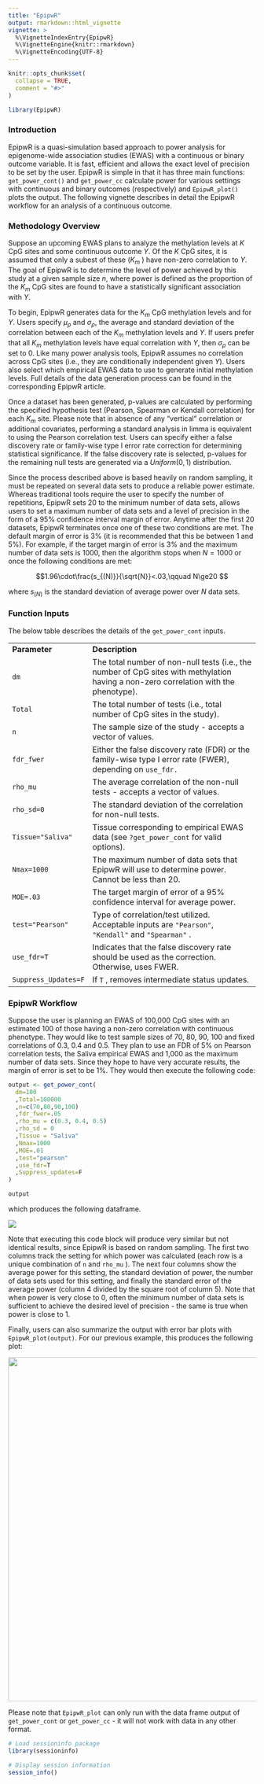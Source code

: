 ```yaml
---
title: "EpipwR"
output: rmarkdown::html_vignette
vignette: >
  %\VignetteIndexEntry{EpipwR}
  %\VignetteEngine{knitr::rmarkdown}
  %\VignetteEncoding{UTF-8}
---
```


```r
knitr::opts_chunk$set(
  collapse = TRUE,
  comment = "#>"
)
```

```r
library(EpipwR)
```

### Introduction

EpipwR is a quasi-simulation based approach to power analysis for epigenome-wide association studies (EWAS) with a continuous or binary outcome variable. It is fast, efficient and allows the exact level of precision to be set by the user. EpipwR is simple in that it has three main functions: `get_power_cont()` and `get_power_cc` calculate power for various settings with continuous and binary outcomes (respectively) and `EpipwR_plot()` plots the output. The following vignette describes in detail the EpipwR workflow for an analysis of a continuous outcome.

### Methodology Overview

Suppose an upcoming EWAS plans to analyze the methylation levels at $K$ CpG sites and some continuous outcome $Y$. Of the $K$ CpG sites, it is assumed that only a subest of these ($K_m$ ) have non-zero correlation to $Y$. The goal of EpipwR is to determine the level of power achieved by this study at a given sample size $n$, where power is defined as the proportion of the $K_m$ CpG sites are found to have a statistically significant association with $Y$.

To begin, EpipwR generates data for the $K_m$ CpG methylation levels and for $Y$. Users specify $\mu_\rho$ and $\sigma_\rho$, the average and standard deviation of the correlation between each of the $K_m$ methylation levels and $Y$. If users prefer that all $K_m$ methylation levels have equal correlation with $Y$, then $\sigma_\rho$ can be set to 0. Like many power analysis tools, EpipwR assumes no correlation across CpG sites (i.e., they are conditionally independent given $Y$). Users also select which empirical EWAS data to use to generate initial methylation levels. Full details of the data generation process can be found in the corresponding EpipwR article.

Once a dataset has been generated, p-values are calculated by performing the specified hypothesis test (Pearson, Spearman or Kendall correlation) for each $K_m$ site. Please note that in absence of any "vertical" correlation or additional covariates, performing a standard analysis in limma is equivalent to using the Pearson correlation test. Users can specify either a false discovery rate or family-wise type I error rate correction for determining statistical significance. If the false discovery rate is selected, p-values for the remaining null tests are generated via a $Uniform(0,1)$ distribution.

Since the process described above is based heavily on random sampling, it must be repeated on several data sets to produce a reliable power estimate. Whereas traditional tools require the user to specify the number of repetitions, EpipwR sets 20 to the minimum number of data sets, allows users to set a maximum number of data sets and a level of precision in the form of a 95% confidence interval margin of error. Anytime after the first 20 datasets, EpipwR terminates once one of these two conditions are met. The default margin of error is 3% (it is recommended that this be between 1 and 5%). For example, if the target margin of error is 3% and the maximum number of data sets is 1000, then the algorithm stops when $N=1000$ or once the following conditions are met:

$$1.96\cdot\frac{s_{(N)}}{\sqrt{N}}<.03,\qquad N\ge20
$$

where $s_{(N)}$ is the standard deviation of average power over $N$ data sets.

### Function Inputs

The below table describes the details of the `get_power_cont` inputs.

|                      |                                                                                                                                       |
|-----------------|-------------------------------------------------------|
| **Parameter**        | **Description**                                                                                                                       |
| `dm`                 | The total number of non-null tests (i.e., the number of CpG sites with methylation having a non-zero correlation with the phenotype). |
| `Total`              | The total number of tests (i.e., total number of CpG sites in the study).                                                             |
| `n`                  | The sample size of the study - accepts a vector of values.                                                                            |
| `fdr_fwer`           | Either the false discovery rate (FDR) or the family-wise type I error rate (FWER), depending on `use_fdr.`                            |
| `rho_mu`             | The average correlation of the non-null tests - accepts a vector of values.                                                           |
| `rho_sd=0`           | The standard deviation of the correlation for non-null tests.                                                                         |
| `Tissue="Saliva"`    | Tissue corresponding to empirical EWAS data (see `?get_power_cont` for valid options).                                                |
| `Nmax=1000`          | The maximum number of data sets that EpipwR will use to determine power. Cannot be less than 20.                                      |
| `MOE=.03`            | The target margin of error of a 95% confidence interval for average power.                                                            |
| `test="Pearson"`     | Type of correlation/test utilized. Acceptable inputs are `"Pearson"`, `"Kendall"` and `"Spearman"` .                                  |
| `use_fdr=T`          | Indicates that the false discovery rate should be used as the correction. Otherwise, uses FWER.                                       |
| `Suppress_Updates=F` | If `T` , removes intermediate status updates.                                                                                         |

### EpipwR Workflow

Suppose the user is planning an EWAS of 100,000 CpG sites with an estimated 100 of those having a non-zero correlation with continuous phenotype. They would like to test sample sizes of 70, 80, 90, 100 and fixed correlations of 0.3, 0.4 and 0.5. They plan to use an FDR of 5% on Pearson correlation tests, the Saliva empirical EWAS and 1,000 as the maximum number of data sets. Since they hope to have very accurate results, the margin of error is set to be 1%. They would then execute the following code:

``` r
output <- get_power_cont(
  dm=100
  ,Total=100000
  ,n=c(70,80,90,100)
  ,fdr_fwer=.05
  ,rho_mu = c(0.3, 0.4, 0.5)
  ,rho_sd = 0
  ,Tissue = "Saliva"
  ,Nmax=1000
  ,MOE=.01
  ,test="pearson"
  ,use_fdr=T
  ,Suppress_updates=F
)

output
```

which produces the following dataframe.

![](EpipwR_table.png)

Note that executing this code block will produce very similar but not identical results, since EpipwR is based on random sampling. The first two columns track the setting for which power was calculated (each row is a unique combination of `n` and `rho_mu` ). The next four columns show the average power for this setting, the standard deviation of power, the number of data sets used for this setting, and finally the standard error of the average power (column 4 divided by the square root of column 5). Note that when power is very close to 0, often the minimum number of data sets is sufficient to achieve the desired level of precision - the same is true when power is close to 1.

Finally, users can also summarize the output with error bar plots with `EpipwR_plot(output)`. For our previous example, this produces the following plot:

![](Plot.png){width="700"}

Please note that `EpipwR_plot` can only run with the data frame output of `get_power_cont` or `get_power_cc` - it will not work with data in any other format.

```r
# Load sessioninfo package
library(sessioninfo)

# Display session information
session_info()
```
